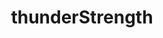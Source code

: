 ---
title: thunderStrength
description: thunderStrength
sidebar:
  label: thunderStrength
  order: 1
  badge:
    text: Outdated
    variant: caution
---